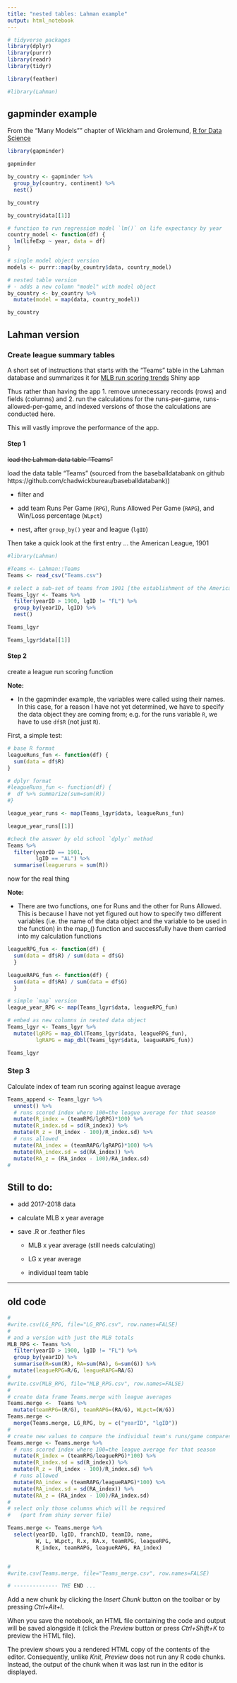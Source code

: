 ```yaml
---
title: "nested tables: Lahman example"
output: html_notebook
---
```





```r

# tidyverse packages
library(dplyr)
library(purrr)
library(readr)
library(tidyr)

library(feather)

#library(Lahman)


```


## gapminder example

From the "Many Models"" chapter of Wickham and Grolemund, [R for Data Science](https://r4ds.had.co.nz/many-models.html)


```r

library(gapminder)

gapminder

by_country <- gapminder %>%
  group_by(country, continent) %>%
  nest()

by_country

by_country$data[[1]]

# function to run regression model `lm()` on life expectancy by year
country_model <- function(df) {
  lm(lifeExp ~ year, data = df)
}

# single model object version
models <- purrr::map(by_country$data, country_model)

# nested table version
# - adds a new column "model" with model object
by_country <- by_country %>%
  mutate(model = map(data, country_model))

by_country

```



## Lahman version

### Create league summary tables

A short set of instructions that starts with the "Teams" table in the Lahman database
and summarizes it for [MLB run scoring trends](https://monkmanmh.shinyapps.io/MLBrunscoring_shiny/) Shiny app

Thus rather than having the app 
1. remove unnecessary records (rows) and fields (columns) and
2. run the calculations for the runs-per-game, runs-allowed-per-game, and indexed versions of those
the calculations are conducted here.

This will vastly improve the performance of the app.


#### Step 1

~~load the Lahman data table "Teams"~~

load the data table "Teams" (sourced from the baseballdatabank on github https://github.com/chadwickbureau/baseballdatabank))



- filter and 

- add team Runs Per Game (`RPG`), Runs Allowed Per Game (`RAPG`), and Win/Loss percentage (`WLpct`)

- nest, after `group_by()` year and league (`lgID`)


Then take a quick look at the first entry ... the American League, 1901

```r

#library(Lahman)

#Teams <- Lahman::Teams
Teams <- read_csv("Teams.csv")

# select a sub-set of teams from 1901 [the establishment of the American League] forward to most recent year
Teams_lgyr <- Teams %>%
  filter(yearID > 1900, lgID != "FL") %>%
  group_by(yearID, lgID) %>%
  nest()

Teams_lgyr

Teams_lgyr$data[[1]]


```



#### Step 2

create a league run scoring function

**Note:**

- In the gapminder example, the variables were called using their names. In this case, for a reason I have not yet determined, we have to specify the data object they are coming from; e.g. for the runs variable `R`, we have to use `df$R` (not just `R`). 


First, a simple test:

```r

# base R format
leagueRuns_fun <- function(df) {
  sum(data = df$R)
}

# dplyr format
#leagueRuns_fun <- function(df) {
#  df %>% summarize(sum=sum(R))
#}

league_year_runs <- map(Teams_lgyr$data, leagueRuns_fun)

league_year_runs[[1]]

#check the answer by old school `dplyr` method
Teams %>%
  filter(yearID == 1901,
         lgID == "AL") %>%
  summarise(leagueruns = sum(R))

```


now for the real thing

**Note:**

- There are two functions, one for Runs and the other for Runs Allowed. This is because I have not yet figured out how to specify two different variables (i.e. the name of the data object and the variable to be used in the function) in the map_() function and successfully have them carried into my calculation functions

```r


leagueRPG_fun <- function(df) {
  sum(data = df$R) / sum(data = df$G)
  }

leagueRAPG_fun <- function(df) {
  sum(data = df$RA) / sum(data = df$G)
  }

# simple `map` version
league_year_RPG <- map(Teams_lgyr$data, leagueRPG_fun)

# embed as new columns in nested data object
Teams_lgyr <- Teams_lgyr %>%
  mutate(lgRPG = map_dbl(Teams_lgyr$data, leagueRPG_fun),
         lgRAPG = map_dbl(Teams_lgyr$data, leagueRAPG_fun))

Teams_lgyr

```


### Step 3

Calculate index of team run scoring against league average 

```r

Teams_append <- Teams_lgyr %>%
  unnest() %>%
  # runs scored index where 100=the league average for that season
  mutate(R_index = (teamRPG/lgRPG)*100) %>%
  mutate(R_index.sd = sd(R_index)) %>%
  mutate(R_z = (R_index - 100)/R_index.sd) %>%
  # runs allowed
  mutate(RA_index = (teamRAPG/lgRAPG)*100) %>%
  mutate(RA_index.sd = sd(RA_index)) %>%
  mutate(RA_z = (RA_index - 100)/RA_index.sd)
#

```


## Still to do:

- add 2017-2018 data

- calculate MLB x year average


- save .R or .feather files 

  - MLB x year average (still needs calculating)
  
  - LG x year average
  
  - individual team table


***

## old code

```r

#
#write.csv(LG_RPG, file="LG_RPG.csv", row.names=FALSE)
#
# and a version with just the MLB totals
MLB_RPG <- Teams %>%
  filter(yearID > 1900, lgID != "FL") %>%
  group_by(yearID) %>%
  summarise(R=sum(R), RA=sum(RA), G=sum(G)) %>%
  mutate(leagueRPG=R/G, leagueRAPG=RA/G)
#
#write.csv(MLB_RPG, file="MLB_RPG.csv", row.names=FALSE)
#
# create data frame Teams.merge with league averages
Teams.merge <-  Teams %>%
  mutate(teamRPG=(R/G), teamRAPG=(RA/G), WLpct=(W/G)) 
Teams.merge <- 
  merge(Teams.merge, LG_RPG, by = c("yearID", "lgID"))
#
# create new values to compare the individual team's runs/game compares to the league average that season
Teams.merge <- Teams.merge %>%
  # runs scored index where 100=the league average for that season
  mutate(R_index = (teamRPG/leagueRPG)*100) %>%
  mutate(R_index.sd = sd(R_index)) %>%
  mutate(R_z = (R_index - 100)/R_index.sd) %>%
  # runs allowed
  mutate(RA_index = (teamRAPG/leagueRAPG)*100) %>%
  mutate(RA_index.sd = sd(RA_index)) %>%
  mutate(RA_z = (RA_index - 100)/RA_index.sd)
#
# select only those columns which will be required
#   (port from shiny server file)

Teams.merge <- Teams.merge %>%
  select(yearID, lgID, franchID, teamID, name, 
         W, L, WLpct, R.x, RA.x, teamRPG, leagueRPG, 
         R_index, teamRAPG, leagueRAPG, RA_index)


#
#write.csv(Teams.merge, file="Teams_merge.csv", row.names=FALSE)

# -------------- THE END ...

```

Add a new chunk by clicking the *Insert Chunk* button on the toolbar or by pressing *Ctrl+Alt+I*.

When you save the notebook, an HTML file containing the code and output will be saved alongside it (click the *Preview* button or press *Ctrl+Shift+K* to preview the HTML file).

The preview shows you a rendered HTML copy of the contents of the editor. Consequently, unlike *Knit*, *Preview* does not run any R code chunks. Instead, the output of the chunk when it was last run in the editor is displayed.
